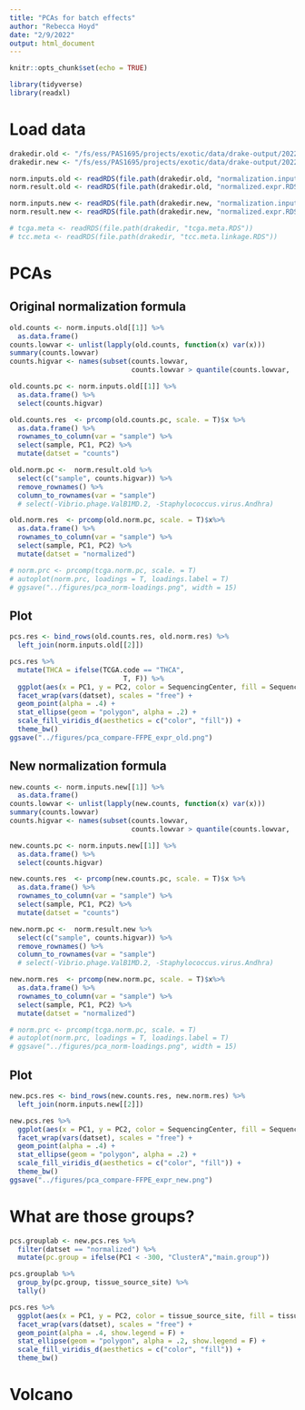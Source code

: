 ```yaml
---
title: "PCAs for batch effects"
author: "Rebecca Hoyd"
date: "2/9/2022"
output: html_document
---
```


```r
knitr::opts_chunk$set(echo = TRUE)

library(tidyverse)
library(readxl)
```

# Load data

```r
drakedir.old <- "/fs/ess/PAS1695/projects/exotic/data/drake-output/2022-02-16/"
drakedir.new <- "/fs/ess/PAS1695/projects/exotic/data/drake-output/2022-02-23/"

norm.inputs.old <- readRDS(file.path(drakedir.old, "normalization.inputs.expr.RDS"))
norm.result.old <- readRDS(file.path(drakedir.old, "normalized.expr.RDS"))

norm.inputs.new <- readRDS(file.path(drakedir.new, "normalization.inputs.expr.RDS"))
norm.result.new <- readRDS(file.path(drakedir.new, "normalized.expr.RDS"))

# tcga.meta <- readRDS(file.path(drakedir, "tcga.meta.RDS"))
# tcc.meta <- readRDS(file.path(drakedir, "tcc.meta.linkage.RDS"))
```

# PCAs

## Original normalization formula

```r
old.counts <- norm.inputs.old[[1]] %>%
  as.data.frame()
counts.lowvar <- unlist(lapply(old.counts, function(x) var(x)))
summary(counts.lowvar)
counts.higvar <- names(subset(counts.lowvar,
                              counts.lowvar > quantile(counts.lowvar, .5)))


```

```r
old.counts.pc <- norm.inputs.old[[1]] %>%
  as.data.frame() %>%
  select(counts.higvar) 

old.counts.res  <- prcomp(old.counts.pc, scale. = T)$x %>%
  as.data.frame() %>%
  rownames_to_column(var = "sample") %>%
  select(sample, PC1, PC2) %>%
  mutate(datset = "counts")

old.norm.pc <-  norm.result.old %>%
  select(c("sample", counts.higvar)) %>%
  remove_rownames() %>%
  column_to_rownames(var = "sample")
  # select(-Vibrio.phage.ValB1MD.2, -Staphylococcus.virus.Andhra)

old.norm.res  <- prcomp(old.norm.pc, scale. = T)$x%>%
  as.data.frame() %>%
  rownames_to_column(var = "sample") %>%
  select(sample, PC1, PC2) %>%
  mutate(datset = "normalized")
```

```r
# norm.prc <- prcomp(tcga.norm.pc, scale. = T)
# autoplot(norm.prc, loadings = T, loadings.label = T)
# ggsave("../figures/pca_norm-loadings.png", width = 15)
```

## Plot

```r

pcs.res <- bind_rows(old.counts.res, old.norm.res) %>%
  left_join(norm.inputs.old[[2]])

pcs.res %>%
  mutate(THCA = ifelse(TCGA.code == "THCA",
                            T, F)) %>%
  ggplot(aes(x = PC1, y = PC2, color = SequencingCenter, fill = SequencingCenter)) +
  facet_wrap(vars(datset), scales = "free") +
  geom_point(alpha = .4) +
  stat_ellipse(geom = "polygon", alpha = .2) +
  scale_fill_viridis_d(aesthetics = c("color", "fill")) +
  theme_bw()
ggsave("../figures/pca_compare-FFPE_expr_old.png")
```

## New normalization formula
```r
new.counts <- norm.inputs.new[[1]] %>%
  as.data.frame()
counts.lowvar <- unlist(lapply(new.counts, function(x) var(x)))
summary(counts.lowvar)
counts.higvar <- names(subset(counts.lowvar,
                              counts.lowvar > quantile(counts.lowvar, .5)))


```

```r
new.counts.pc <- norm.inputs.new[[1]] %>%
  as.data.frame() %>%
  select(counts.higvar) 

new.counts.res  <- prcomp(new.counts.pc, scale. = T)$x %>%
  as.data.frame() %>%
  rownames_to_column(var = "sample") %>%
  select(sample, PC1, PC2) %>%
  mutate(datset = "counts")

new.norm.pc <-  norm.result.new %>%
  select(c("sample", counts.higvar)) %>%
  remove_rownames() %>%
  column_to_rownames(var = "sample")
  # select(-Vibrio.phage.ValB1MD.2, -Staphylococcus.virus.Andhra)

new.norm.res  <- prcomp(new.norm.pc, scale. = T)$x%>%
  as.data.frame() %>%
  rownames_to_column(var = "sample") %>%
  select(sample, PC1, PC2) %>%
  mutate(datset = "normalized")
```

```r
# norm.prc <- prcomp(tcga.norm.pc, scale. = T)
# autoplot(norm.prc, loadings = T, loadings.label = T)
# ggsave("../figures/pca_norm-loadings.png", width = 15)
```

## Plot

```r

new.pcs.res <- bind_rows(new.counts.res, new.norm.res) %>%
  left_join(norm.inputs.new[[2]])

new.pcs.res %>%
  ggplot(aes(x = PC1, y = PC2, color = SequencingCenter, fill = SequencingCenter)) +
  facet_wrap(vars(datset), scales = "free") +
  geom_point(alpha = .4) +
  stat_ellipse(geom = "polygon", alpha = .2) +
  scale_fill_viridis_d(aesthetics = c("color", "fill")) +
  theme_bw()
ggsave("../figures/pca_compare-FFPE_expr_new.png")
```

# What are those groups?

```r
pcs.grouplab <- new.pcs.res %>%
  filter(datset == "normalized") %>%
  mutate(pc.group = ifelse(PC1 < -300, "ClusterA","main.group"))

pcs.grouplab %>% 
  group_by(pc.group, tissue_source_site) %>%
  tally()
```

```r
pcs.res %>%
  ggplot(aes(x = PC1, y = PC2, color = tissue_source_site, fill = tissue_source_site)) +
  facet_wrap(vars(datset), scales = "free") +
  geom_point(alpha = .4, show.legend = F) +
  stat_ellipse(geom = "polygon", alpha = .2, show.legend = F) +
  scale_fill_viridis_d(aesthetics = c("color", "fill")) +
  theme_bw()
```

# Volcano

```r

```


